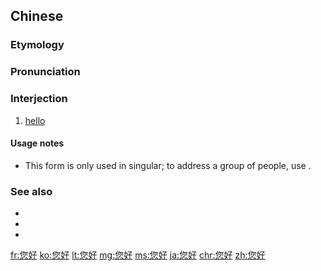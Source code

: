 ==Chinese==
{{zh-forms}}

===Etymology===
{{zh-compound|您|好|you|good}}

===Pronunciation===
{{zh-pron
|m=nínhǎo
|c=nei5 hou2
|cat=intj
}}

===Interjection===
{{zh-interj}}

# {{lb|zh|formal}} [[hello]]
#: {{zh-x|您好，這裡 是 中國 移動，請問 有 什麼 可以 幫 您 的 嗎？|'''Hello''', this is China Mobile, how can I help you?}}

====Usage notes====
* This form is only used in singular; to address a group of people, use {{zh-l|你們好}}.

===See also===
* {{zh-l|你好}}
* {{zh-l|喂}}
* {{zh-l|幸會}}

[[fr:您好]]
[[ko:您好]]
[[lt:您好]]
[[mg:您好]]
[[ms:您好]]
[[ja:您好]]
[[chr:您好]]
[[zh:您好]]